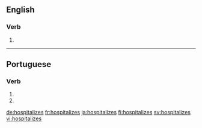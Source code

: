 ==English==

===Verb===
{{head|en|verb form}}

# {{en-third-person singular of|hospitalize}}

----

==Portuguese==

===Verb===
{{pt-verb-form}}

# {{inflection of|hospitalizar||2|s|pres|subj|lang=pt}}
# {{inflection of|hospitalizar||2|s|negative|impr|lang=pt}}

[[de:hospitalizes]]
[[fr:hospitalizes]]
[[ja:hospitalizes]]
[[fi:hospitalizes]]
[[sv:hospitalizes]]
[[vi:hospitalizes]]